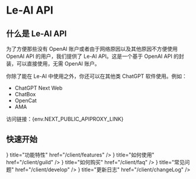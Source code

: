 
# Le-AI API

## 什么是 Le-AI API

为了方便那些没有 OpenAI 账户或者由于网络原因以及其他原因不方便使用 OpenAI API 的用户，我们提供了 Le-AI API。这是一个基于 OpenAI API 的封装，可以直接使用，无需 OpenAI 账户。

你除了能在 Le-AI 中使用之外，你还可以在其他类 ChatGPT 软件使用。例如：

- ChatGPT Next Web
- ChatBox
- OpenCat
- AMA

访问链接：<Link href={env.NEXT_PUBLIC_APIPROXY_LINK} className="text-[#006be6] dark:text-[#008ae6] underline" target="_blank">{env.NEXT_PUBLIC_APIPROXY_LINK}</Link>

## 快速开始

<Cards>
  <Card
    icon={<span className="w-6 h-6 i-mdi-star-face" />}
    title="功能特性"
    href="/client/features"
  />
  <Card
    icon={<span className="w-6 h-6 i-mingcute-book-2-fill" />}
    title="如何使用"
    href="/client/guild"
  />
  <Card
    icon={<span className="w-6 h-6 i-mdi-frequently-asked-questions" />}
    title="如何购买"
    href="/client/faq"
  />
  <Card
    icon={<span className="w-6 h-6 i-mdi-code-not-equal-variant" />}
    title="常见问题"
    href="/client/develop"
  />
  <Card
    icon={<span className="w-6 h-6 i-mingcute-document-3-fill" />}
    title="更新日志"
    href="/client/changeLog"
  />
</Cards>
